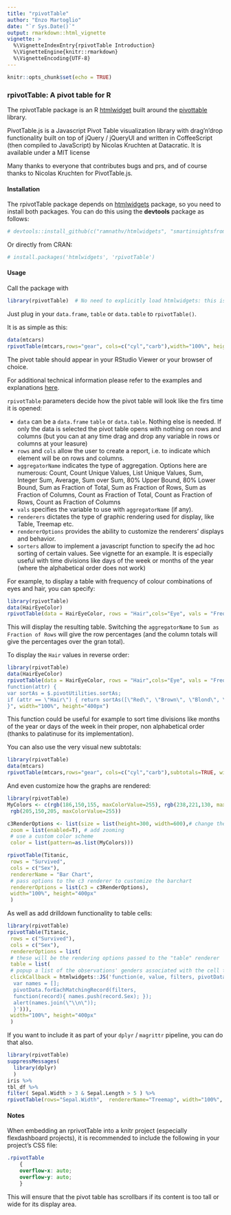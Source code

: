 ```yaml
---
title: "rpivotTable"
author: "Enzo Martoglio"
date: "`r Sys.Date()`"
output: rmarkdown::html_vignette
vignette: >
  %\VignetteIndexEntry{rpivotTable Introduction}
  %\VignetteEngine{knitr::rmarkdown}
  %\VignetteEncoding{UTF-8}
---
```


```r
knitr::opts_chunk$set(echo = TRUE)
```

### rpivotTable:  A pivot table for R

The rpivotTable package is an R [htmlwidget](http://htmlwidgets.org)  built around the [pivottable](http://nicolas.kruchten.com/pivottable/examples/)  library.

PivotTable.js is a Javascript Pivot Table visualization library with drag'n'drop functionality built on top of jQuery / jQueryUI and  written in CoffeeScript (then compiled to JavaScript) by Nicolas Kruchten at Datacratic. It is available under a MIT license

Many thanks to everyone that contributes bugs and prs, and of course thanks to Nicolas Kruchten for PivotTable.js.

#### Installation

The rpivotTable package depends on  [htmlwidgets](https://github.com/ramnathv/htmlwidgets) package, so you need to install both packages. You can do this using the **devtools** package as follows:

```r
# devtools::install_github(c("ramnathv/htmlwidgets", "smartinsightsfromdata/rpivotTable"))
```

Or directly from CRAN:

```r
# install.packages('htmlwidgets', 'rpivotTable')
```

#### Usage

Call the package with

```r
library(rpivotTable)  # No need to explicitly load htmlwidgets: this is done automatically
```

Just plug in your `data.frame`, `table` or `data.table` to `rpivotTable()`.

It is as simple as this:

```r
data(mtcars)
rpivotTable(mtcars,rows="gear", cols=c("cyl","carb"),width="100%", height="400px")
```
The pivot table should appear in your RStudio Viewer or your browser of choice.

For additional technical information please refer to the examples and explanations [here](https://github.com/nicolaskruchten/pivottable/wiki/).

`rpivotTable` parameters decide how the pivot table will look like the firs time it is opened:

* `data` can be a `data.frame` `table` or `data.table`. Nothing else is needed.  If only the data is selected the pivot table opens with nothing on rows and columns (but you can at any time drag and drop any variable in rows or columns at your leasure)
* `rows` and `cols` allow the user to create a report, i.e. to indicate which element will be on rows and columns.
* `aggregatorName` indicates the type of aggregation. Options here are numerous: Count, Count Unique Values, List Unique Values, Sum, Integer Sum, Average, Sum over Sum, 80% Upper Bound, 80% Lower Bound, Sum as Fraction of Total, Sum as Fraction of Rows, Sum as Fraction of Columns, Count as Fraction of Total, Count as Fraction of Rows, Count as Fraction of Columns
* `vals` specifies the variable to use with `aggregatorName` (if any).
* `renderers` dictates the type of graphic rendering used for display, like Table, Treemap etc.
* `rendererOptions` provides the ability to customize the renderers' displays and behavior.
* `sorters` allow to implement a javascript function to specify the ad hoc sorting of certain values. See vignette for an example. It is especially useful with time divisions like days of the week or months of the year (where the alphabetical order does not work)

For example, to display a table with frequency of colour combinations of eyes and hair, you can specify:

```r
library(rpivotTable)
data(HairEyeColor)
rpivotTable(data = HairEyeColor, rows = "Hair",cols="Eye", vals = "Freq", aggregatorName = "Sum", rendererName = "Table", width="100%", height="400px")
```


This will display the resulting table. Switching the `aggregatorName` to `Sum as Fraction of Rows` will give the row percentages (and the column totals will give the percentages over the gran total).

To display the `Hair` values in reverse order:

```r
library(rpivotTable)
data(HairEyeColor)
rpivotTable(data = HairEyeColor, rows = "Hair",cols="Eye", vals = "Freq", aggregatorName = "Sum", rendererName = "Table", sorters = "
function(attr) {
var sortAs = $.pivotUtilities.sortAs;
if (attr == \"Hair\") { return sortAs([\"Red\", \"Brown\", \"Blond\", \"Black\"]); }
}", width="100%", height="400px")
```

This function could be useful for example to sort time divisions like months of the year or days of the week in their proper, non alphabetical order (thanks to palatinuse for its implementation).

You can also use the very visual new subtotals:

```r
library(rpivotTable)
data(mtcars)
rpivotTable(mtcars,rows="gear", cols=c("cyl","carb"),subtotals=TRUE, width="100%", height="400px")
```

And even customize how the graphs are rendered:

```r
library(rpivotTable)
MyColors <- c(rgb(186,150,155, maxColorValue=255), rgb(238,221,130, maxColorValue=255),
 rgb(205,150,205, maxColorValue=255))

c3RenderOptions <- list(size = list(height=300, width=600),# change the size of the barchart
 zoom = list(enabled=T), # add zooming
 # use a custom color scheme
 color = list(pattern=as.list(MyColors)))

rpivotTable(Titanic,
 rows = "Survived",
 cols = c("Sex"),
 rendererName = "Bar Chart",
 # pass options to the c3 renderer to customize the barchart
 rendererOptions = list(c3 = c3RenderOptions),
 width="100%", height="400px"
 )
```

As well as add drilldown functionality to table cells:

```r
library(rpivotTable)
rpivotTable(Titanic, 
 rows = c("Survived"), 
 cols = c("Sex"),
 rendererOptions = list(
 # these will be the rendering options passed to the "table" renderer
 table = list(
 # popup a list of the observations' genders associated with the cell that you double click on
 clickCallback = htmlwidgets::JS('function(e, value, filters, pivotData) {
  var names = [];
  pivotData.forEachMatchingRecord(filters,
  function(record){ names.push(record.Sex); });
  alert(names.join(\"\\n\"));
  }'))),
 width="100%", height="400px"
 )
```

If you want to include it as part of your `dplyr` / `magrittr` pipeline, you can do that also.

```r
library(rpivotTable)
suppressMessages(
  library(dplyr)
  )
iris %>%
tbl_df %>%
filter( Sepal.Width > 3 & Sepal.Length > 5 ) %>%
rpivotTable(rows="Sepal.Width",  rendererName="Treemap", width="100%", height="400px")
```

#### Notes

When embedding an rprivotTable into a knitr project (especially flexdashboard projects), it is recommended to include the following in your project's CSS file: 

```css
.rpivotTable
    {
    overflow-x: auto;
    overflow-y: auto;
    }
```

This will ensure that the pivot table has scrollbars if its content is too tall or wide for its display area.
